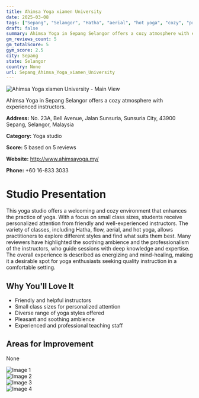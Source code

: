```yaml
---
title: Ahimsa Yoga xiamen University
date: 2025-03-08
tags: ["Sepang", "Selangor", "Hatha", "aerial", "hot yoga", "cozy", "professional", "Sepang"]  
draft: false
summary: Ahimsa Yoga in Sepang Selangor offers a cozy atmosphere with experienced instructors.
gm_reviews_count: 5
gm_totalScore: 5
gym_score: 2.5
city: Sepang
state: Selangor
country: None
url: Sepang_Ahimsa_Yoga_xiamen_University
---
```


<div className="aspect-[16/9] relative my-8">
  <img 
    src="https://lh5.googleusercontent.com/p/AF1QipM2gD4qbE9Xd8wjoA8Z3MlSFFdn85u_urO5G0s=w1920-h1080-k-no"
    alt="Ahimsa Yoga xiamen University - Main View"
    className="object-cover absolute inset-0 w-full h-full rounded-lg"
  />
</div>

Ahimsa Yoga in Sepang Selangor offers a cozy atmosphere with experienced instructors.

**Address:** No. 23A, Bell Avenue, Jalan Sunsuria, Sunsuria City, 43900 Sepang, Selangor, Malaysia

**Category:** Yoga studio

**Score:** 5 based on 5 reviews

**Website:** http://www.ahimsayoga.my/

**Phone:** +60 16-833 3033

# Studio Presentation

This yoga studio offers a welcoming and cozy environment that enhances the practice of yoga. With a focus on small class sizes, students receive personalized attention from friendly and well-experienced instructors. The variety of classes, including Hatha, flow, aerial, and hot yoga, allows practitioners to explore different styles and find what suits them best. Many reviewers have highlighted the soothing ambience and the professionalism of the instructors, who guide sessions with deep knowledge and expertise. The overall experience is described as energizing and mind-healing, making it a desirable spot for yoga enthusiasts seeking quality instruction in a comfortable setting.



## Why You'll Love It

- Friendly and helpful instructors
- Small class sizes for personalized attention
- Diverse range of yoga styles offered
- Pleasant and soothing ambience
- Experienced and professional teaching staff

## Areas for Improvement

None

<div className="grid grid-cols-1 xl:grid-cols-2 gap-4 my-8">
<div className="aspect-[4/3] relative"><img src="https://lh5.googleusercontent.com/p/AF1QipMXruwSqMmoazTMDJad2FShDE_V1PUyaBXB0RI=w1920-h1080-k-no" alt="Image 1" className="object-cover absolute inset-0 w-full h-full rounded-lg" /></div>
<div className="aspect-[4/3] relative"><img src="https://lh3.googleusercontent.com/gps-cs-s/AB5caB_XMVeBauNiZOx6uBOQEyuDCoEsQNJQAt82qYQfmAe3-31P7ADu63UicbU93u25n8vv_30q7yxGnuiA9NDs2Xp3rsPLlwHBAELfvcLiq3TEDLqLzEaQmk-XtqAsrLYMN3MobOJ_rQ=w1920-h1080-k-no" alt="Image 2" className="object-cover absolute inset-0 w-full h-full rounded-lg" /></div>
<div className="aspect-[4/3] relative"><img src="https://lh5.googleusercontent.com/p/AF1QipNAHBHGMU7gwgRSZ1j5KqTkKcB2oo1239sxjzQ=w1920-h1080-k-no" alt="Image 3" className="object-cover absolute inset-0 w-full h-full rounded-lg" /></div>
<div className="aspect-[4/3] relative"><img src="https://lh5.googleusercontent.com/p/AF1QipNPvdIEJuyVLuIZFUpjAY_MX7MLx62jAoUOGo4=w1920-h1080-k-no" alt="Image 4" className="object-cover absolute inset-0 w-full h-full rounded-lg" /></div>
</div>